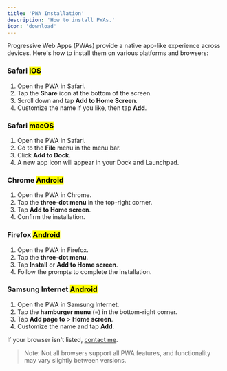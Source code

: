 ```yaml
---
title: 'PWA Installation'
description: 'How to install PWAs.'
icon: 'download'
---
```


Progressive Web Apps (PWAs) provide a native app-like experience across devices.
Here's how to install them on various platforms and browsers:

### Safari <mark>iOS</mark>
1. Open the PWA in Safari.
2. Tap the **Share** icon at the bottom of the screen.
3. Scroll down and tap **Add to Home Screen**.
4. Customize the name if you like, then tap **Add**.

### Safari <mark>macOS</mark>
1. Open the PWA in Safari.
2. Go to the **File** menu in the menu bar.
3. Click **Add to Dock**.
4. A new app icon will appear in your Dock and Launchpad.

### Chrome <mark>Android</mark>
1. Open the PWA in Chrome.
2. Tap the **three-dot menu** in the top-right corner.
3. Tap **Add to Home screen**.
4. Confirm the installation.

### Firefox <mark>Android</mark>
1. Open the PWA in Firefox.
2. Tap the **three-dot menu**.
3. Tap **Install** or **Add to Home screen**.
4. Follow the prompts to complete the installation.

### Samsung Internet <mark>Android</mark>
1. Open the PWA in Samsung Internet.
2. Tap the **hamburger menu** (≡) in the bottom-right corner.
3. Tap **Add page to** > **Home screen**.
4. Customize the name and tap **Add**.

If your browser isn't listed, <a href="mailto:ash@asboy2035.com">contact me</a>.

> Note: Not all browsers support all PWA features, and functionality may vary slightly between versions.
